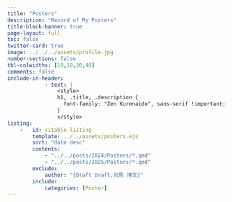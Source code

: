 ```yaml
---
title: "Posters"
description: "Record of My Posters"
title-block-banner: true
page-layout: full
toc: false
twitter-card: true
image: ../../../assets/profile.jpg
number-sections: false
tbl-colwidths: [10,10,30,40]
comments: false
include-in-header: 
            - text: |
                <style>
                h1, .title, .description {
                  font-family: "Zen Kurenaido", sans-serif !important;
                }
                </style>
listing: 
    -   id: citable-listing
        template: ../../assets/posters.ejs
        sort: "date desc"
        contents:
            - "../../posts/2024/Posters/*.qmd"
            - "../../posts/2025/Posters/*.qmd"
        exclude:
            author: "{Draft Draft,司馬 博文}"
        include:
            categories: [Poster]
---
```


